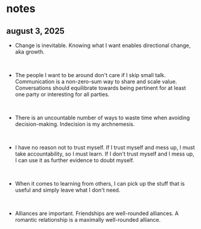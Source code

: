 <h1>notes</h1>
<h2>august 3, 2025</h2>

- Change is inevitable.
Knowing what I want enables directional change, aka growth.

<br />

- The people I want to be around don't care if I skip small talk. Communication is a non-zero-sum way to share and scale value. 
Conversations should equilibrate towards being pertinent for at least one party or interesting for all parties.

<br />

- There is an uncountable number of ways to waste time when avoiding decision-making. Indecision is my archnemesis.

<br />

- I have no reason not to trust myself.
If I trust myself and mess up, I must take accountability, so I must learn. 
If I don't trust myself and I mess up, I can use it as further evidence to doubt myself.

<br />

- When it comes to learning from others, I can pick up the stuff that is useful and simply leave what I don't need.

<br />

- Alliances are important. Friendships are well-rounded alliances. A romantic relationship is a maximally well-rounded alliance.
